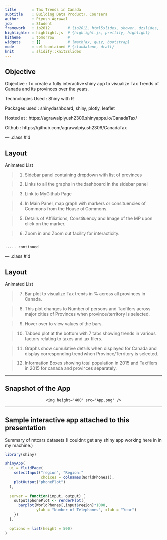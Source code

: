 ---
title       : Tax Trends in Canada
subtitle    : Building Data Products, Coursera
author      : Piyush Agrawal
job         : Student
framework   : io2012        # {io2012, html5slides, shower, dzslides, ...}
highlighter : highlight.js  # {highlight.js, prettify, highlight}
hitheme     : tomorrow      # 
widgets     : []            # {mathjax, quiz, bootstrap}
mode        : selfcontained # {standalone, draft}
knit        : slidify::knit2slides
---

## Objective

Objective : To create a fully interactive shiny app to visualize Tax Trends of Canada and its provinces over the years.

Technologies Used : Shiny with R

Packages used : shinydashboard, shiny, plotly, leaflet

Hosted at : https://agrawalpiyush2309.shinyapps.io/CanadaTax/

Github : https://github.com/agrawalpiyush2309/CanadaTax

--- .class #id 

## Layout
Animated List

> 1. Sidebar panel containing dropdown with list of provinces

> 2. Links to all the graphs in the dashboard in the sidebar panel

> 3. Link to MyGithub Page

> 4. In Main Panel, map graph with markers or consituencies of Commons from the House of Commons.

> 5. Details of Affiliations, Constituency and Image of the MP upon click on the marker.

> 6. Zoom in and Zoom out facility for interacticity.

                                                                                ..... continued

--- .class #id 

## Layout
Animated List

> 7. Bar plot to visualize Tax trends in % across all provinces in Canada.

> 8. This plot changes to Number of persons and Taxfilers across major cities of Provinces when 
     province/territory is selected.

> 9. Hover over to view values of the bars.

> 10. Tabbed plot at the bottom with 7 tabs showing trends in various factors relating to taxes and tax filers.

> 11. Graphs show cumulative details when displayed for Canada and display corresponding trend when Province/Territory is selected.

> 12. Information Boxes showing total population in 2015 and Taxfilers in 2015 for canada and provinces separately.

---

## Snapshot of the App

<div style='text-align: center;'>
    <img height='400' src='App.png' />
</div>



---

## Sample interactive app attached to this presentation
Summary of mtcars datasets (I couldn't get any shiny app working here in in my machine.)
```{r, echo = FALSE}
library(shiny)

shinyApp(
  ui = fluidPage(
    selectInput("region", "Region:", 
                choices = colnames(WorldPhones)),
    plotOutput("phonePlot")
  ),
  
  server = function(input, output) {
    output$phonePlot <- renderPlot({
      barplot(WorldPhones[,input$region]*1000, 
              ylab = "Number of Telephones", xlab = "Year")
    })
  },
  
  options = list(height = 500)
)
```




